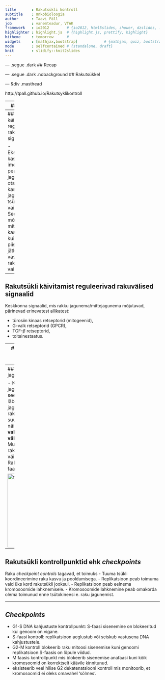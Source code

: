 ```yaml
---
title       : Rakutsükli kontroll
subtitle    : Onkobioloogia
author      : Taavi Päll
job         : vanemteadur, VTAK
framework   : io2012        # {io2012, html5slides, shower, dzslides, ...}
highlighter : highlight.js  # {highlight.js, prettify, highlight}
hitheme     : tomorrow      # 
widgets     : [mathjax,bootstrap]            # {mathjax, quiz, bootstrap}
mode        : selfcontained # {standalone, draft}
knit        : slidify::knit2slides
---
```


<!-- Limit image width and height -->
<style type="text/css">
img {     
  max-height: 480px;     
  max-width: 600px; 
}
</style>

<style> .title-slide {
  background-color: #FFFFFF; /*#CBE7A5 #EDE0CF; ; #CA9F9D*/
}

.title-slide hgroup > h1{
 font-family: 'Oswald', 'Helvetica', sanserif; 
}

.title-slide hgroup > h1, 
.title-slide hgroup > h2 {
  color: #535E43 ;  /* ; #EF5150*/
}
</style>

<!-- Center image on slide -->
<script type="text/javascript" src="http://ajax.aspnetcdn.com/ajax/jQuery/jquery-1.7.min.js"></script>
<script type="text/javascript">
$(function() {     
  $("p:has(img)").addClass('centered'); 
});
</script>

<!-- Italic -->
<style>
em {
  font-style: italic
}
</style>

<!-- Bold -->
<style>
strong {
  font-weight: bold;
}
</style>

--- .segue .dark 
## Recap

--- .segue .dark .nobackground
## Rakutsükkel

--- &div .masthead

http://tpall.github.io/Rakutsyklikontroll

---
## Rakutsükkel

- Rakutsükkel on järjestikuste sündmuste jada mille käigus rakk duplitseerib kõik oma koostisosad ja jaguneb kaheks tütarrakuks.
- Rakutsüklit kontrolliv 'masinavärk' on universaalne kõigis organismi rakutüüpides.
- Raku rakutsüklisse sisenemist ja 'masinavärgi käivitamist' reguleerivad raku väliskeskkonna signaalid.
- Rakutsüklis on neli järjestikust faasi **G1** $\rightarrow$ **S** $\rightarrow$ **G2** $\rightarrow$ **M**.
- Mittejagunev rakk on vaikeolekus (*quiescence*) ehk **G0** faasis.

---
## Rakutsükli käivitamist reguleerivad rakuvälised signaalid

- Eksponentsiaalselt kasvav imetajarakk peab peale igat raku jagunemist otsustama, 
    - kas kasvada ja jaguneda veel üks tsükkel või 
    - jääda vaikeolekusse.
- Seda otsust mõjutavad mitogeensed kasvufaktorid - kui neid on piisavalt siis rakk jätkab jagunemist, vastasel juhul jääb rakk vaikeolekusse.

---
## Rakutsükli käivitamist reguleerivad rakuvälised signaalid

Keskkonna signaalid, mis rakku jagunema/mittejagunema mõjutavad, pärinevad erinevatest allikatest:

- türosiin kinaas retseptorid (mitogeenid),
- G-valk retseptorid (GPCR),
- TGF-$\beta$ retseptorid,
- toitainestaatus.

---
## Ka rakutsüklist väljumist reguleerivad rakuvälised signaalid

Ka raku vaikeolekuse minek võib olla aktiivselt reguleeritud.

- TGF-$\beta$ on üks prominentsemaid anti-mitogeene (tuumorsupressorgeen SMAD4 18q21.2!).
- Vaikeolek on rakkudel enamasti pöörduv.
- Rakke mis enam ei jagune ja on terminaalselt diferentseerunud nimetatakse **post-mitootilisteks**, nt. neuronid.

---&twocol
## Rakutsükli faasid

Rakutsüklis on neli üksteisele järgnevat faasi:

***=left

- **G1** algab peale mitoosi ja kestab kuni DNA replikatsiooni alguseni S faasis,
    - rakk kasvab ja valmistub sisenema S faasi.
- **S-faas**is toimub genoomse DNA süntees.
- **G2 faas** on intervall DNA sünteesi eduka lõpu ja mitoosis toimuva kromosoomide lahknemise vahel,
    - suhteliselt lühike,
    - mitoosis vajalike valkude süntees.
- **M-faas** mitoos.


***=right

<img src="mitosis3_1.png" alt="cell cycle" style="width:400px;"/>

---&twocol
## Mitoosi faasid

***=left

M-faasis toimub kromosoomide lahknemine

- **Profaasis** toimub kromosoomide kondenseerumine.
      - Moodustub **mitoosikääv**.
- **Metafaasis** joonduvad õdekromatiidid.
- **Anafaasis** toimub õdekromatiidide lahknemine poolustele.
- **Telofaasis** moodustub uuesti tuumamembraan ja tuum.
- **Tsütokinees**: moodustub kaks tütarrakku.

***=right

**Mitoosi faasid vesiliku kopsurakus**

<img src="http://www.sciencemag.org/content/300/5616/91/F3.large.jpg" alt="newt" style="width:460px;"/>
<p style="font-size:12pt">Pilt: DOI: 10.1126/science.1082177</p>

---
## Rakkude kasv vs jagunemine

- Kui rakk on aktiivses kasvu-jagunemise tsüklis, siis peab see rakk kohe peale mitoosi läbimist valmistuma uueks jagunemiseks.
- Selleks peab rakk 'kahekordistama' oma suuruse.
- Pärmi katsed on näidanud, et **raku suurus valitseb rakutsükli üle: väikesed rakud ei jagune**.
- Mutatsioonid mis kiirendavad rakutsükli kulgu põhjustavad väiksemate rakkude tekke.
- Rakkude kasv toimub G1 faasis.

<img src="http://ars.els-cdn.com/content/image/1-s2.0-S0092867401003336-gr1.jpg" alt="tsc1" style="height:240px;"/>
<p style="font-size:12pt">Mutation of Tsc1 Increases Cell and Organ Size. Source: DOI: 10.1016/S0092-8674(01)00333-6 </p>

--- 
## Rakutsükli kontrollpunktid ehk *checkpoints*

Raku *checkpoint controls* tagavad, et toimuks
- Tuuma tsükli koordineerimine raku kasvu ja pooldumisega.
- Replikatsioon peab toimuma vaid üks kord rakutsükli jooksul.
- Replikatsioon peab eelnema kromosoomide lahknemisele.
- Kromosoomide lahknemine peab omakorda olema toimunud enne tsütokineesi e. raku jagunemist.

---
## *Checkpoints*

- G1-S DNA kahjustuste kontrollpunkt: S-faasi sisenemine on blokeeritud kui genoom on vigane.
- S-faasi kontroll: replikatsioon aeglustub või seiskub vastusena DNA kahjustustele.
- G2-M kontroll blokeerib raku mitoosi sisenemise kuni genoomi replikatsioon S-faasis on lõpule viidud. 
- M faasis kontrollpunkt mis blokeerib sisenemise anafaasi kuni kõik kromosoomid on korrektselt käävile kinnitunud.
- eksisteerib veel hilise G2 dekatenatsiooni kontroll mis monitoorib, et kromosoomid ei oleks omavahel 'sõlmes'.

